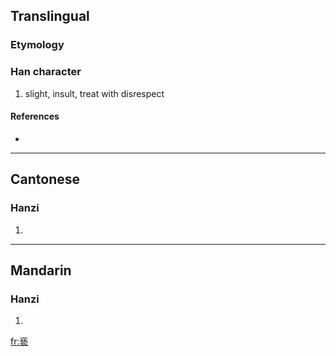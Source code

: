 {{also|褻}}
==Translingual==

===Etymology===
{{Han simp|褻|f=埶|t=执}}

===Han character===
{{Han char|rn=8|rad=亠|as=10|sn=12|four=|canj=卜手戈女 (YQIV)}}

# slight, insult, treat with disrespect

====References====
* {{Han ref|kx=1116.341|hdz=10290.020|uh=4EB5|ud=20149}}

----

==Cantonese==

===Hanzi===
{{yue-hanzi|jyut=|y=sit3|tra=褻}}

# {{defn|Cantonese}}

----

==Mandarin==

===Hanzi===
{{cmn-hanzi|tra=褻|pin=[[xiè]] ([[xie4]])|wg=hsieh<sup>4</sup>}}

# {{defn|Mandarin}}

[[fr:亵]]
